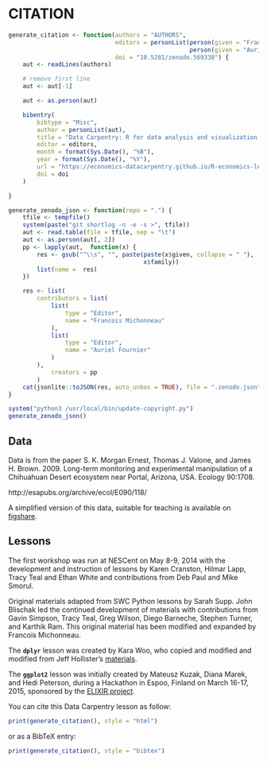 # CITATION

```r
generate_citation <- function(authors = "AUTHORS",
                              editors = personList(person(given = "Francois", family = "Michonneau"),
                                                   person(given = "Auriel", family = "Fournier")),
                              doi = "10.5281/zenodo.569338") {
    aut <- readLines(authors)

    # remove first line
    aut <- aut[-1]

    aut <- as.person(aut)

    bibentry(
        bibtype = "Misc",
        author = personList(aut),
        title = "Data Carpentry: R for data analysis and visualization of Ecological Data",
        editor = editors,
        month = format(Sys.Date(), "%B"),
        year = format(Sys.Date(), "%Y"),
        url = "https://economics-datacarpentry.github.io/R-economics-lesson/",
        doi = doi
    )

}

generate_zenodo_json <- function(repo = ".") {
    tfile <- tempfile()
    system(paste("git shortlog -n -e -s >", tfile))
    aut <- read.table(file = tfile, sep = "\t")
    aut <- as.person(aut[, 2])
    pp <- lapply(aut,  function(x) {
        res <- gsub("^\\s", "", paste(paste(x$given, collapse = " "),
                                      x$family))
        list(name =  res)
    })

    res <- list(
        contributors = list(
            list(
                type = "Editor",
                name = "Francois Michonneau"
            ),
            list(
                type = "Editor",
                name = "Auriel Fournier"
            )
        ),
            creators = pp
        )
    cat(jsonlite::toJSON(res, auto_unbox = TRUE), file = ".zenodo.json")
}

system("python3 /usr/local/bin/update-copyright.py")
generate_zenodo_json()
```


## Data

Data is from the paper S. K. Morgan Ernest, Thomas J. Valone, and James
H. Brown. 2009. Long-term monitoring and experimental manipulation of a
Chihuahuan Desert ecosystem near Portal, Arizona, USA. Ecology 90:1708.

http://esapubs.org/archive/ecol/E090/118/

A simplified version of this data, suitable for teaching is available on
[figshare](https://dx.doi.org/10.6084/m9.figshare.1314459.v5).


## Lessons

The first workshop was run at NESCent on May 8-9, 2014 with the development and
instruction of lessons by Karen Cranston, Hilmar Lapp, Tracy Teal and Ethan
White and contributions from Deb Paul and Mike Smorul.

Original materials adapted from SWC Python lessons by Sarah Supp. John Blischak
led the continued development of materials with contributions from Gavin
Simpson, Tracy Teal, Greg Wilson, Diego Barneche, Stephen Turner, and Karthik
Ram. This original material has been modified and expanded by Francois
Michonneau.

The **`dplyr`** lesson was created by Kara Woo, who copied and modified and
modified from Jeff
Hollister's [materials](http://usepa.github.io/introR/2015/01/14/03-Clean/).

The **`ggplot2`** lesson was initially created by Mateusz Kuzak, Diana Marek,
and Hedi Peterson, during a Hackathon in Espoo, Finland on March 16-17, 2015,
sponsored by the [ELIXIR project](http://elixir-europe.org/).

You can cite this Data Carpentry lesson as follow:


```r
print(generate_citation(), style = "html")
```

or as a BibTeX entry:


```r
print(generate_citation(), style = "bibtex")
```
